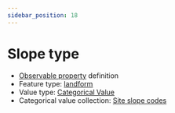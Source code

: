 ```yaml
---
sidebar_position: 18
---
```



# Slope type

- [Observable property](/viewers/dawe-vocabs?uri=https://linked.data.gov.au/def/test/dawe-cv/132a1452-4fd7-473c-956b-3183dd315b67) definition
- Feature type: [landform](http://linked.data.gov.au/def/tern-cv/2cf3ed29-440e-4a50-9bbc-5aab30df9fcd)
- Value type: [Categorical Value](https://w3id.org/tern/ontologies/tern/CategoricalValue)
- Categorical value collection: [Site slope codes](/viewers/dawe-vocabs?uri=https://linked.data.gov.au/def/test/dawe-cv/d893e669-c530-4bc3-a057-a5799ffcb5db)

<Example protocolModule="plot-description" observableProperty="https://linked.data.gov.au/def/test/dawe-cv/132a1452-4fd7-473c-956b-3183dd315b67" />
